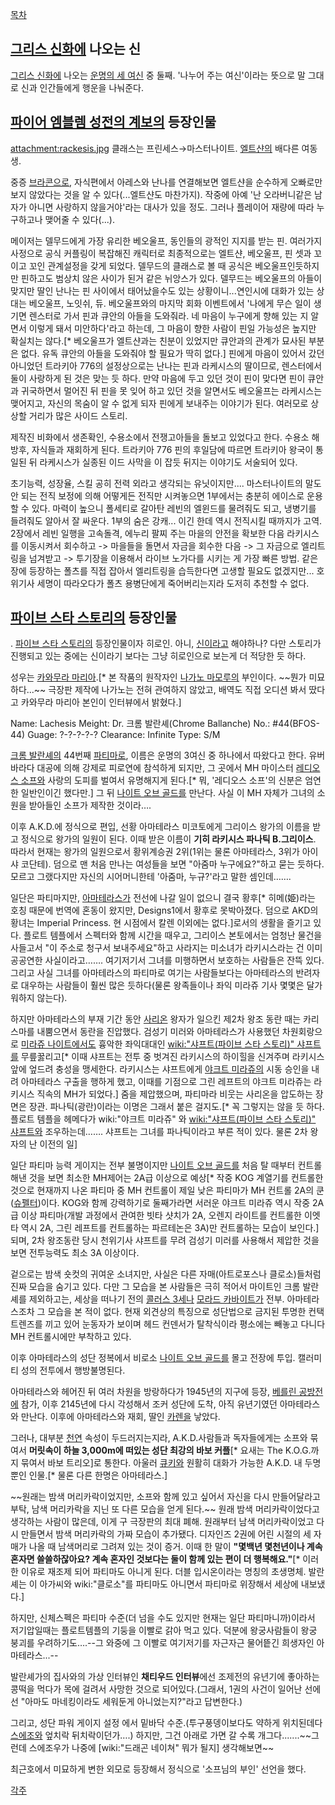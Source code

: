 [[목차]]
== [[그리스 신화]]에 나오는 신 ==
[[그리스 신화]]에 나오는 [[운명의 세 여신]] 중 둘째. '나누어 주는 여신'이라는 뜻으로 말 그대로 신과 인간들에게 행운을 나눠준다.

== [[파이어 엠블렘 성전의 계보]]의 등장인물 ==
attachment:rackesis.jpg
클래스는 프린세스→마스터나이트. [[엘트샨]]의 배다른 여동생. 

중증 [[브라콘]]으로, 자식편에서 아레스와 난나를 연결해보면 엘트샨을 순수하게 오빠로만 보지 않았다는 것을 알 수 있다(...엘트샨도 마찬가지). 작중에 아예 '난 오라버니같은 남자가 아니면 사랑하지 않을거야'라는 대사가 있을 정도. 그러나 플레이어 재량에 따라 누구하고나 맺어줄 수 있다(...). 

메이저는 델무드에게 가장 유리한 베오울프, 동인들의 광적인 지지를 받는 핀. 여러가지 사정으로 공식 커플링이 복잡해진 캐릭터로 최종적으로는 엘트샨, 베오울프, 핀 셋과 꼬이고 꼬인 관계설정을 갖게 되었다. 델무드의 클래스로 볼 때 공식은 베오울프인듯하지만 핀하고도 범상치 않은 사이가 된거 같은 뉘앙스가 있다. 델무드는 베오울프의 아들이 맞지만 딸인 난나는 핀 사이에서 태어났을수도 있는 상황이니...연인시에 대화가 있는 상대는 베오울프, 노잇쉬, 듀. 베오울프와의 마지막 회화 이벤트에서 '나에게 무슨 일이 생기면 렌스터로 가서 핀과 큐안의 아들을 도와줘라. 네 마음이 누구에게 향해 있는 지 알면서 이렇게 돼서 미안하다'라고 하는데, 그 마음이 향한 사람이 핀일 가능성은 높지만 확실치는 않다.[* 베오울프가 엘트샨과는 친분이 있었지만 큐안과의 관계가 묘사된 부분은 없다. 유독 큐안의 아들을 도와줘야 할 필요가 딱히 없다.] 핀에게 마음이 있어서 갔던 아니었던 트라키아 776의 설정상으로는 난나는 핀과 라케시스의 딸이므로, 렌스터에서 둘이 사랑하게 된 것은 맞는 듯 하다. 만약 마음에 두고 있던 것이 핀이 맞다면 핀이 큐안과 귀국하면서 멀어진 뒤 핀을 못 잊어 하고 있던 것을 알면서도 베오울프는 라케시스는 맺어지고, 자신의 목숨이 알 수 없게 되자 핀에게 보내주는 이야기가 된다. 여러모로 상상할 거리가 많은 사이드 스토리.   

제작진 비화에서 생존확인, 수용소에서 전쟁고아들을 돌보고 있었다고 한다. 수용소 해방후, 자식들과 재회하게 된다. 트라키아 776 핀의 후일담에 따르면 트라키아 왕국이 통일된 뒤 라케시스가 실종된 이드 사막을 이 잡듯 뒤지는 이야기도 서술되어 있다. 

초기능력, 성장율, 스킬 공히 전력 외라고 생각되는 유닛이지만.... 마스터나이트의 말도 안 되는 전직 보정에 의해 어떻게든 전직만 시켜놓으면 1부에서는 충분히 에이스로 운용할 수 있다. 마력이 높으니 폴세티로 갈아탄 레빈의 엘윈드를 물려줘도 되고, 냉병기를 들려줘도 알아서 잘 싸운다. 1부의 숨은 강캐... 이긴 한데 역시 전직시킬 때까지가 고역.
2장에서 레빈 일행을 고속돌격, 에누리 팔찌 주는 마을의 안전을 확보한 다음 라키시스를 이동시켜서 회수하고 -> 마을들을 돌면서 자금을 회수한 다음 -> 그 자금으로 엘리트링을 넘겨받고 -> 투기장을 이용해서 라이브 노가다를 시키는 게 가장 빠른 방법. 같은 장에 등장하는 폴츠를 직접 잡아서 엘리트링을 습득한다면 고생할 필요도 없겠지만... 호위기사 세명이 따라오다가 폴츠 용병단에게 죽어버리는지라 도저히 추천할 수 없다.

== [[파이브 스타 스토리]]의 등장인물 ==
{{{+1 Lachesis}}}.
[[파이브 스타 스토리]]의 등장인물이자 히로인. 아니, [[신]]이라고 해야하나? 다만 스토리가 진행되고 있는 중에는 신이라기 보다는 그냥 히로인으로 보는게 더 적당한 듯 하다.

성우는 [[카와무라 마리아]].[* 본 작품의 원작자인 [[나가노 마모루]]의 부인이다. ~~뭔가 미묘하다...~~ 극장판 제작에 나가노는 전혀 관여하지 않았고, 배역도 직접 오디션 봐서 땄다고 카와무라 마리아 본인이 인터뷰에서 밝혔다.]

Name: Lachesis
Meight: Dr. 크롬 발란셰(Chrome Ballanche)
No.: #44(BFOS-44)
Guage: ?-?-?-?-?
Clearance: Infinite
Type: S/M

[[크롬 발란셰]]의 44번째 [[파티마]]로, 이름은 운명의 3여신 중 하나에서 따왔다고 한다. 유버 바라다 대공에 의해 강제로 피로연에 참석하게 되지만, 그 곳에서 MH 마이스터 [[레디오스 소프]]와 사랑의 도피를 벌여서 유명해지게 된다.[* 뭐, '레디오스 소프'의 신분은 엄연한 일반인이긴 했다만.] 그 뒤 [[나이트 오브 골드]]를 만난다. 사실 이 MH 자체가 그녀의 소원을 받아들인 소프가 제작한 것이라….

이후 A.K.D.에 정식으로 편입, 선황 아마테라스 미코토에게 그리이스 왕가의 이름을 받고 정식으로 왕가의 일원이 된다. 이때 받은 이름이 '''기히 라키시스 파나틱 B.그리이스'''. 따라서 현재는 왕가의 일원으로서 황위계승권 2위(1위는 물론 아마테라스, 3위가 아이샤 코단테). 덤으로 맨 처음 만나는 여성들을 보면 "아줌마 누구에요?"하고 묻는 듯하다. 모르고 그랬다지만 자신의 시어머니한테 '아줌마, 누규?'라고 말한 셈인데…….

일단은 파티마지만, [[아마테라스]]가 전선에 나갈 일이 없으니 결국 황후[* 히메(姫)라는 호칭 때문에 번역에 혼동이 왔지만, Designs1에서 황후로 못박아졌다. 덤으로 AKD의 황녀는 Imperial Princess. 현 시점에서 칼렌 이외에는 없다.]로서의 생활을 즐기고 있다. 플로트 템플에서 스펙터와 함께 시간을 때우고, 그리이스 본토에서는 엄청난 물건을 사들고서 "이 주소로 청구서 보내주세요"하고 사라지는 미소녀가 라키시스라는 건 이미 공공연한 사실이라고……. 여기저기서 그녀를 미행하면서 보호하는 사람들은 잔뜩 있다. 그리고 사실 그녀를 아마테라스의 파티마로 여기는 사람들보다는 아마테라스의 반려자로 대우하는 사람들이 훨씬 많은 듯하다(물론 왕족들이나 좌익 미라쥬 기사 몇몇은 달가워하지 않는다).

하지만 아마테라스의 부재 기간 동안 [[사리온]] 왕자가 일으킨 제2차 왕조 동란 때는 카리스마를 내뿜으면서 동란을 진압했다. 검성기 미러와 아마테라스가 사용했던 차원회랑으로 [[미라쥬 나이트]]에서도 흉악한 좌익대대인 [[wiki:"샤프트(파이브 스타 스토리)" 샤프트]]를 무릎꿇리고[* 이때 샤프트는 전투 중 벗겨진 라키시스의 하이힐을 신겨주며 라키시스 앞에 엎드려 충성을 맹세한다. 라키시스는 샤프트에게 [[야크트 미라쥬]]의 시동 승인을 내려 아마테라스 구출을 행하게 했고, 이때를 기점으로 그린 레프트의 야크트 미라쥬는 라키시스 직속의 MH가 되었다.] 줌을 제압했으며, 파티마라 비웃는 사리온을 압도하는 장면은 장관. 파나틱(광란)이라는 이명은 그래서 붙은 걸지도.[* 꼭 그렇지는 않을 듯 하다. 플로트 템플을 헤메다가 wiki:"야크트 미라쥬" 와 [[wiki:"샤프트(파이브 스타 스토리)" 샤프트]]와 조우하는데……. 샤프트는 그녀를 파나틱이라고 부른 적이 있다. 물론 2차 왕자의 난 이전의 일]

일단 파티마 능력 게이지는 전부 불명이지만 [[나이트 오브 골드]]를 처음 탈 때부터 컨트롤해낸 것을 보면 최소한 MH제어는 2A급 이상으로 예상[* 작중 KOG 계열기를 컨트롤한 것으로 현재까지 나온 파티마 중 MH 컨트롤이 제일 낮은 파티마가 MH 컨트롤 2A의 쿤([[슈펠터]])이다. KOG와 함께 강력하기로 둘째가라면 서러운 야크트 미라쥬 역시 작중 2A급 이상 파티마(개발 과정에서 관여한 빗타 샷치가 2A, 오렌지 라이트를 컨트롤한 이엣타 역시 2A, 그린 레프트를 컨트롤하는 파르테논은 3A)만 컨트롤하는 모습이 보인다.]되며, 2차 왕조동란 당시 천위기사 샤프트를 무려 검성기 미러를 사용해서 제압한 것을 보면 전투능력도 최소 3A 이상이다.

겉으로는 밤색 숏컷의 귀여운 소녀지만, 사실은 다른 자매(아트로포스나 클로소)들처럼 진짜 모습을 숨기고 있다. 다만 그 모습을 본 사람들은 극히 적어서 마이트인 크롬 발란셰를 제외하고는, 세상을 떠나기 전의 [[콜러스 3세]]나 [[모라드 카바이트]]가 전부. 아마테라스조차 그 모습을 본 적이 없다. 현재 외견상의 특징으로 성단법으로 금지된 투명한 컨택트렌즈를 끼고 있어 눈동자가 보이며 헤드 컨덴서가 탈착식이라 평소에는 빼놓고 다니다 MH 컨트롤시에만 부착하고 있다.

이후 아마테라스의 성단 정복에서 비로소 [[나이트 오브 골드]]를 몰고 전장에 투입. 캘러미티 성의 전투에서 행방불명된다.

아마테라스와 헤어진 뒤 여러 차원을 방랑하다가 1945년의 지구에 등장, [[베를린 공방전]]에 참가, 이후 2145년에 다시 각성해서 조커 성단에 도착, 아직 유년기였던 아마테라스와 만난다. 이후에 아마테라스와 재회, 딸인 [[카렌]]을 낳았다.

그러나, 대부분 [[천연]] 속성이 두드러지는지라, A.K.D.사람들과 독자들에게는 소프와 묶여서 '''머릿속이 하늘 3,000m에 떠있는 성단 최강의 바보 커플'''[* 요새는 The K.O.G.까지 묶여서 바보 트리오]로 통한다. 아울러 [[큐키]]와 원활히 대화가 가능한 A.K.D. 내 두명뿐인 인물.[* 물론 다른 한명은 아마테라스.]

~~원래는 밤색 머리카락이었지만, 소프와 함께 있고 싶어서 자신을 다시 만들어달라고 부탁, 남색 머리카락을 지닌 또 다른 모습을 얻게 된다.~~ 원래 밤색 머리카락이었다고 생각하는 사람이 많은데, 이게 구 극장판의 최대 폐해. 원래부터 남색 머리카락이었고 다시 만들면서 밤색 머리카락의 가짜 모습이 추가됐다. 디자인즈 2권에 어린 시절의 세 자매가 나올 때 남색머리로 그려져 있는 것이 증거. 이때 한 말이 '''"몇백년 몇천년이나 계속 혼자면 쓸쓸하잖아요? 계속 혼자인 것보다는 둘이 함께 있는 편이 더 행복해요."'''[* 이러한 이유로 재조제 되어 파티마도 아니게 된다. 더블 입시온이라는 명칭의 초생명체. 발란셰는 이 아가씨와 wiki:"클로소"를 파티마도 아니면서 파티마로 위장해서 세상에 내보냈다.] 

하지만, 신체스펙은 파티마 수준(더 넘을 수도 있지만 현재는 일단 파티마니까)이라서 저기압일때는 플로트템플의 기둥을 이빨로 갉아 먹고 있다. 덕분에 왕궁사람들이 왕궁 붕괴를 우려하기도….--그 와중에 그 이빨로 여기저기를 자근자근 물어띁긴 희생자인 아마테라스...--

발란셰가의 집사와의 가상 인터뷰인 '''채티우드 인터뷰'''에선 조제전의 유년기에 좋아하는 콩떡을 먹다가 목에 걸려서 사망한 것으로 되어있다.(그래서, 1권의 사건이 일어난 선에선 "아마도 마네킹이라도 세워둔게 아니었는지?"라고 답변한다.)

그리고, 성단 파워 게이지 설정 에서 밑바닥 수준.(투구풍뎅이보다도 약하게 위치된데다 [[스에조]]와 엎치락 뒤치락이던가….) 하지만, 그건 아래로 가면 갈 수록 개그다.......~~그런데 스에조우가 나중에 [wiki:"드래곤 네이쳐" 뭐가 될지] 생각해보면~~

최근호에서 미묘하게 변한 외모로 등장해서 정식으로 '소프님의 부인' 선언을 했다.

[[각주]]
